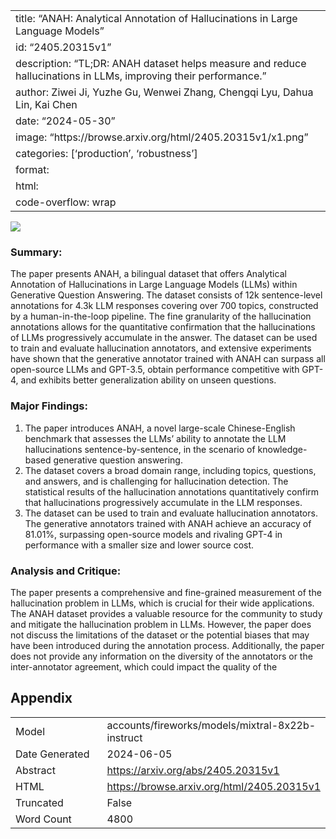 
---
title: "ANAH: Analytical Annotation of Hallucinations in Large Language Models"
id: "2405.20315v1"
description: "TL;DR: ANAH dataset helps measure and reduce hallucinations in LLMs, improving their performance."
author: Ziwei Ji, Yuzhe Gu, Wenwei Zhang, Chengqi Lyu, Dahua Lin, Kai Chen
date: "2024-05-30"
image: "https://browse.arxiv.org/html/2405.20315v1/x1.png"
categories: ['production', 'robustness']
format:
  html:
    code-overflow: wrap
---

![](https://browse.arxiv.org/html/2405.20315v1/x1.png)

### Summary:

The paper presents ANAH, a bilingual dataset that offers Analytical Annotation of Hallucinations in Large Language Models (LLMs) within Generative Question Answering. The dataset consists of 12k sentence-level annotations for 4.3k LLM responses covering over 700 topics, constructed by a human-in-the-loop pipeline. The fine granularity of the hallucination annotations allows for the quantitative confirmation that the hallucinations of LLMs progressively accumulate in the answer. The dataset can be used to train and evaluate hallucination annotators, and extensive experiments have shown that the generative annotator trained with ANAH can surpass all open-source LLMs and GPT-3.5, obtain performance competitive with GPT-4, and exhibits better generalization ability on unseen questions.

### Major Findings:

1. The paper introduces ANAH, a novel large-scale Chinese-English benchmark that assesses the LLMs’ ability to annotate the LLM hallucinations sentence-by-sentence, in the scenario of knowledge-based generative question answering.
2. The dataset covers a broad domain range, including topics, questions, and answers, and is challenging for hallucination detection. The statistical results of the hallucination annotations quantitatively confirm that hallucinations progressively accumulate in the LLM responses.
3. The dataset can be used to train and evaluate hallucination annotators. The generative annotators trained with ANAH achieve an accuracy of 81.01%, surpassing open-source models and rivaling GPT-4 in performance with a smaller size and lower source cost.

### Analysis and Critique:

The paper presents a comprehensive and fine-grained measurement of the hallucination problem in LLMs, which is crucial for their wide applications. The ANAH dataset provides a valuable resource for the community to study and mitigate the hallucination problem in LLMs. However, the paper does not discuss the limitations of the dataset or the potential biases that may have been introduced during the annotation process. Additionally, the paper does not provide any information on the diversity of the annotators or the inter-annotator agreement, which could impact the quality of the

## Appendix

|          |          |
|----------|----------|
| Model     | accounts/fireworks/models/mixtral-8x22b-instruct       |
| Date Generated     | 2024-06-05       |
| Abstract | [https://arxiv.org/abs/2405.20315v1](https://arxiv.org/abs/2405.20315v1)        |
| HTML     | [https://browse.arxiv.org/html/2405.20315v1](https://browse.arxiv.org/html/2405.20315v1)       |
| Truncated       | False       |
| Word Count       | 4800       |